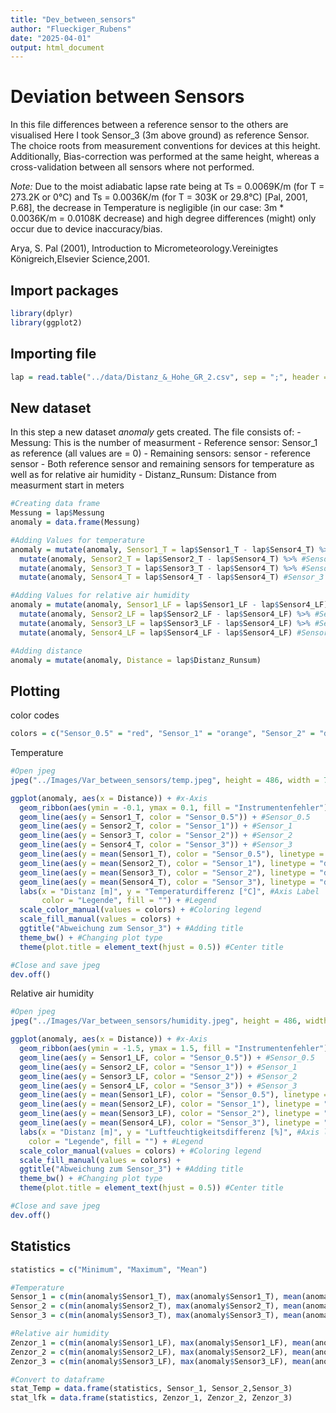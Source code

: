 ```yaml
---
title: "Dev_between_sensors"
author: "Flueckiger_Rubens"
date: "2025-04-01"
output: html_document
---
```


# Deviation between Sensors

In this file differences between a reference sensor to the others are visualised
Here I took Sensor_3 (3m above ground) as reference Sensor. The choice roots from measurement conventions for devices at this height. Additionally, Bias-correction was performed at the same height, whereas a cross-validation between all sensors where not performed.

*Note:* Due to the moist adiabatic lapse rate being at Ts = 0.0069K/m (for T = 273.2K or 0°C) and Ts = 0.0036K/m (for T = 303K or 29.8°C) [Pal, 2001, P.68], the decrease in Temperature is negligible (in our case: 3m * 0.0036K/m = 0.0108K decrease) and high degree differences (might) only occur due to device inaccuracy/bias.

Arya, S. Pal (2001), Introduction to Micrometeorology.Vereinigtes Königreich,Elsevier Science,2001.

## Import packages

```r
library(dplyr)
library(ggplot2)
```

## Importing file

```r
lap = read.table("../data/Distanz_&_Hohe_GR_2.csv", sep = ";", header = T)
```

## New dataset

In this step a new dataset *anomaly* gets created. The file consists of:
- Messung: This is the number of measurment
- Reference sensor: Sensor_1 as reference (all values are = 0)
- Remaining sensors: sensor - reference sensor
- Both reference sensor and remaining sensors for temperature as well as for relative air humidity
- Distanz_Runsum: Distance from measurment start in meters

```r

#Creating data frame
Messung = lap$Messung
anomaly = data.frame(Messung)

#Adding Values for temperature
anomaly = mutate(anomaly, Sensor1_T = lap$Sensor1_T - lap$Sensor4_T) %>% #Sensor_0.5
  mutate(anomaly, Sensor2_T = lap$Sensor2_T - lap$Sensor4_T) %>% #Sensor_1
  mutate(anomaly, Sensor3_T = lap$Sensor3_T - lap$Sensor4_T) %>% #Sensor_2
  mutate(anomaly, Sensor4_T = lap$Sensor4_T - lap$Sensor4_T) #Sensor_3

#Adding Values for relative air humidity
anomaly = mutate(anomaly, Sensor1_LF = lap$Sensor1_LF - lap$Sensor4_LF) %>% #Sensor_0.5
  mutate(anomaly, Sensor2_LF = lap$Sensor2_LF - lap$Sensor4_LF) %>% #Sensor_1
  mutate(anomaly, Sensor3_LF = lap$Sensor3_LF - lap$Sensor4_LF) %>% #Sensor_2
  mutate(anomaly, Sensor4_LF = lap$Sensor4_LF - lap$Sensor4_LF) #Sensor_3

#Adding distance
anomaly = mutate(anomaly, Distance = lap$Distanz_Runsum)

```

## Plotting

color codes

```r
colors = c("Sensor_0.5" = "red", "Sensor_1" = "orange", "Sensor_2" = "darkgreen", "Sensor_3" = "blue", "Instrumentenfehler" = "lightblue")
```

Temperature

```r

#Open jpeg
jpeg("../Images/Var_between_sensors/temp.jpeg", height = 486, width = 780, res = 108)

ggplot(anomaly, aes(x = Distance)) + #x-Axis
  geom_ribbon(aes(ymin = -0.1, ymax = 0.1, fill = "Instrumentenfehler"), alpha = 1) + #Filling
  geom_line(aes(y = Sensor1_T, color = "Sensor_0.5")) + #Sensor_0.5
  geom_line(aes(y = Sensor2_T, color = "Sensor_1")) + #Sensor_1
  geom_line(aes(y = Sensor3_T, color = "Sensor_2")) + #Sensor_2
  geom_line(aes(y = Sensor4_T, color = "Sensor_3")) + #Sensor_3
  geom_line(aes(y = mean(Sensor1_T), color = "Sensor_0.5"), linetype = "dashed") + #Mean Sensor_0.5
  geom_line(aes(y = mean(Sensor2_T), color = "Sensor_1"), linetype = "dashed") + #Mean Sensor_1
  geom_line(aes(y = mean(Sensor3_T), color = "Sensor_2"), linetype = "dashed") + #Mean Sensor_2
  geom_line(aes(y = mean(Sensor4_T), color = "Sensor_3"), linetype = "dashed") + #Mean Sensor_3
  labs(x = "Distanz [m]", y = "Temperaturdifferenz [°C]", #Axis Label
       color = "Legende", fill = "") + #Legend
  scale_color_manual(values = colors) + #Coloring legend
  scale_fill_manual(values = colors) +
  ggtitle("Abweichung zum Sensor_3") + #Adding title
  theme_bw() + #Changing plot type
  theme(plot.title = element_text(hjust = 0.5)) #Center title

#Close and save jpeg
dev.off()

```

Relative air humidity

```r

#Open jpeg
jpeg("../Images/Var_between_sensors/humidity.jpeg", height = 486, width = 780, res = 108)

ggplot(anomaly, aes(x = Distance)) + #x-Axis
  geom_ribbon(aes(ymin = -1.5, ymax = 1.5, fill = "Instrumentenfehler"), alpha = 1) + #Filling
  geom_line(aes(y = Sensor1_LF, color = "Sensor_0.5")) + #Sensor_0.5
  geom_line(aes(y = Sensor2_LF, color = "Sensor_1")) + #Sensor_1
  geom_line(aes(y = Sensor3_LF, color = "Sensor_2")) + #Sensor_2
  geom_line(aes(y = Sensor4_LF, color = "Sensor_3")) + #Sensor_3
  geom_line(aes(y = mean(Sensor1_LF), color = "Sensor_0.5"), linetype = "dashed") + #Mean Sensor_0.5
  geom_line(aes(y = mean(Sensor2_LF), color = "Sensor_1"), linetype = "dashed") + #Mean Sensor_1
  geom_line(aes(y = mean(Sensor3_LF), color = "Sensor_2"), linetype = "dashed") + #Mean Sensor_2
  geom_line(aes(y = mean(Sensor4_LF), color = "Sensor_3"), linetype = "dashed") + #Mean Sensor_3
  labs(x = "Distanz [m]", y = "Luftfeuchtigkeitsdifferenz [%]", #Axis label
    color = "Legende", fill = "") + #Legend
  scale_color_manual(values = colors) + #Coloring legend
  scale_fill_manual(values = colors) +
  ggtitle("Abweichung zum Sensor_3") + #Adding title
  theme_bw() + #Changing plot type
  theme(plot.title = element_text(hjust = 0.5)) #Center title

#Close and save jpeg
dev.off()

```

## Statistics

```r

statistics = c("Minimum", "Maximum", "Mean")

#Temperature
Sensor_1 = c(min(anomaly$Sensor1_T), max(anomaly$Sensor1_T), mean(anomaly$Sensor1_T))
Sensor_2 = c(min(anomaly$Sensor2_T), max(anomaly$Sensor2_T), mean(anomaly$Sensor2_T))
Sensor_3 = c(min(anomaly$Sensor3_T), max(anomaly$Sensor3_T), mean(anomaly$Sensor3_T))

#Relative air humidity
Zenzor_1 = c(min(anomaly$Sensor1_LF), max(anomaly$Sensor1_LF), mean(anomaly$Sensor1_LF))
Zenzor_2 = c(min(anomaly$Sensor2_LF), max(anomaly$Sensor2_LF), mean(anomaly$Sensor2_LF))
Zenzor_3 = c(min(anomaly$Sensor3_LF), max(anomaly$Sensor3_LF), mean(anomaly$Sensor3_LF))

#Convert to dataframe
stat_Temp = data.frame(statistics, Sensor_1, Sensor_2,Sensor_3)
stat_lfk = data.frame(statistics, Zenzor_1, Zenzor_2, Zenzor_3)
```


